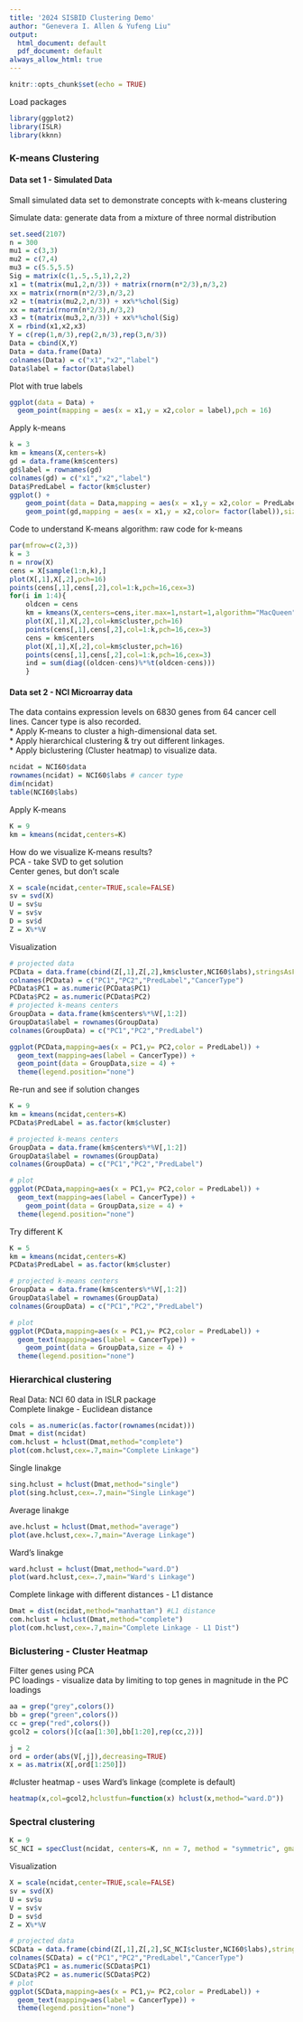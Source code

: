 ```yaml
---
title: '2024 SISBID Clustering Demo'
author: "Genevera I. Allen & Yufeng Liu"
output:
  html_document: default
  pdf_document: default
always_allow_html: true
---
```


```r
knitr::opts_chunk$set(echo = TRUE)
```

Load packages
```r
library(ggplot2)
library(ISLR)
library(kknn)
```


###  K-means Clustering

#### Data set 1 - Simulated Data
Small simulated data set to demonstrate concepts with k-means clustering

Simulate data: generate data from a mixture of three normal distribution
```r
set.seed(2107)
n = 300
mu1 = c(3,3)
mu2 = c(7,4)
mu3 = c(5.5,5.5)
Sig = matrix(c(1,.5,.5,1),2,2)
x1 = t(matrix(mu1,2,n/3)) + matrix(rnorm(n*2/3),n/3,2)
xx = matrix(rnorm(n*2/3),n/3,2)
x2 = t(matrix(mu2,2,n/3)) + xx%*%chol(Sig)
xx = matrix(rnorm(n*2/3),n/3,2)
x3 = t(matrix(mu3,2,n/3)) + xx%*%chol(Sig)
X = rbind(x1,x2,x3)
Y = c(rep(1,n/3),rep(2,n/3),rep(3,n/3))
Data = cbind(X,Y)
Data = data.frame(Data)
colnames(Data) = c("x1","x2","label")
Data$label = factor(Data$label)
```

Plot with true labels
```r
ggplot(data = Data) + 
  geom_point(mapping = aes(x = x1,y = x2,color = label),pch = 16)
```

Apply k-means
```r
k = 3
km = kmeans(X,centers=k)
gd = data.frame(km$centers)
gd$label = rownames(gd)
colnames(gd) = c("x1","x2","label")
Data$PredLabel = factor(km$cluster)
ggplot() + 
    geom_point(data = Data,mapping = aes(x = x1,y = x2,color = PredLabel), pch = 16)  + 
    geom_point(gd,mapping = aes(x = x1,y = x2,color= factor(label)),size = 4) 
```

Code to understand K-means algorithm: raw code for k-means
```r

par(mfrow=c(2,3))
k = 3  
n = nrow(X)
cens = X[sample(1:n,k),]
plot(X[,1],X[,2],pch=16)
points(cens[,1],cens[,2],col=1:k,pch=16,cex=3)
for(i in 1:4){
    oldcen = cens
    km = kmeans(X,centers=cens,iter.max=1,nstart=1,algorithm="MacQueen")
    plot(X[,1],X[,2],col=km$cluster,pch=16)
    points(cens[,1],cens[,2],col=1:k,pch=16,cex=3)
    cens = km$centers
    plot(X[,1],X[,2],col=km$cluster,pch=16)
    points(cens[,1],cens[,2],col=1:k,pch=16,cex=3)
    ind = sum(diag((oldcen-cens)%*%t(oldcen-cens)))
    }

```


#### Data set 2 - NCI Microarray data 
The data contains expression levels on 6830 genes from 64 cancer cell lines. Cancer type is also recorded.  
* Apply K-means to cluster a high-dimensional data set.  
* Apply hierarchical clustering & try out different linkages.  
* Apply biclustering (Cluster heatmap) to visualize data.   
```r
ncidat = NCI60$data
rownames(ncidat) = NCI60$labs # cancer type
dim(ncidat)
table(NCI60$labs)
```

Apply K-means
```r
K = 9
km = kmeans(ncidat,centers=K)
```

How do we visualize K-means results?  
PCA - take SVD to get solution  
Center genes, but don't scale
```r
X = scale(ncidat,center=TRUE,scale=FALSE)
sv = svd(X)
U = sv$u
V = sv$v
D = sv$d
Z = X%*%V
```

Visualization
```r
# projected data
PCData = data.frame(cbind(Z[,1],Z[,2],km$cluster,NCI60$labs),stringsAsFactors = FALSE)
colnames(PCData) = c("PC1","PC2","PredLabel","CancerType")
PCData$PC1 = as.numeric(PCData$PC1)
PCData$PC2 = as.numeric(PCData$PC2)
# projected k-means centers
GroupData = data.frame(km$centers%*%V[,1:2])
GroupData$label = rownames(GroupData)
colnames(GroupData) = c("PC1","PC2","PredLabel")
```


```r
ggplot(PCData,mapping=aes(x = PC1,y= PC2,color = PredLabel)) + 
  geom_text(mapping=aes(label = CancerType)) + 
  geom_point(data = GroupData,size = 4) + 
  theme(legend.position="none")
```

Re-run and see if solution changes
```r
K = 9
km = kmeans(ncidat,centers=K)
PCData$PredLabel = as.factor(km$cluster)

# projected k-means centers
GroupData = data.frame(km$centers%*%V[,1:2])
GroupData$label = rownames(GroupData)
colnames(GroupData) = c("PC1","PC2","PredLabel")

# plot
ggplot(PCData,mapping=aes(x = PC1,y= PC2,color = PredLabel)) + 
  geom_text(mapping=aes(label = CancerType)) + 
    geom_point(data = GroupData,size = 4) + 
  theme(legend.position="none")
```

Try different K
```r
K = 5
km = kmeans(ncidat,centers=K)
PCData$PredLabel = as.factor(km$cluster)

# projected k-means centers
GroupData = data.frame(km$centers%*%V[,1:2])
GroupData$label = rownames(GroupData)
colnames(GroupData) = c("PC1","PC2","PredLabel")

# plot
ggplot(PCData,mapping=aes(x = PC1,y= PC2,color = PredLabel)) + 
  geom_text(mapping=aes(label = CancerType)) + 
    geom_point(data = GroupData,size = 4) + 
  theme(legend.position="none")
```

### Hierarchical clustering    
Real Data: NCI 60 data in ISLR package  
Complete linakge - Euclidean distance
```r
cols = as.numeric(as.factor(rownames(ncidat)))
Dmat = dist(ncidat)
com.hclust = hclust(Dmat,method="complete")
plot(com.hclust,cex=.7,main="Complete Linkage")
```

Single linakge
```r
sing.hclust = hclust(Dmat,method="single")
plot(sing.hclust,cex=.7,main="Single Linkage")
```

Average linakge
```r
ave.hclust = hclust(Dmat,method="average")
plot(ave.hclust,cex=.7,main="Average Linkage")
```

Ward's linakge
```r
ward.hclust = hclust(Dmat,method="ward.D")
plot(ward.hclust,cex=.7,main="Ward's Linkage")
```

Complete linkage with different distances - L1 distance
```r
Dmat = dist(ncidat,method="manhattan") #L1 distance
com.hclust = hclust(Dmat,method="complete")
plot(com.hclust,cex=.7,main="Complete Linkage - L1 Dist")
```

### Biclustering - Cluster Heatmap  
Filter genes using PCA   
PC loadings - visualize data by limiting to top genes in magnitude in the PC loadings 
```r
aa = grep("grey",colors())
bb = grep("green",colors())
cc = grep("red",colors())
gcol2 = colors()[c(aa[1:30],bb[1:20],rep(cc,2))]

j = 2
ord = order(abs(V[,j]),decreasing=TRUE)
x = as.matrix(X[,ord[1:250]])
```

#cluster heatmap - uses Ward's linkage (complete is default)  
```r
heatmap(x,col=gcol2,hclustfun=function(x) hclust(x,method="ward.D"))
```


### Spectral clustering  
```r
K = 9
SC_NCI = specClust(ncidat, centers=K, nn = 7, method = "symmetric", gmax=NULL)
```

Visualization
```r
X = scale(ncidat,center=TRUE,scale=FALSE)
sv = svd(X)
U = sv$u
V = sv$v
D = sv$d
Z = X%*%V

# projected data
SCData = data.frame(cbind(Z[,1],Z[,2],SC_NCI$cluster,NCI60$labs),stringsAsFactors = FALSE)
colnames(SCData) = c("PC1","PC2","PredLabel","CancerType")
SCData$PC1 = as.numeric(SCData$PC1)
SCData$PC2 = as.numeric(SCData$PC2)
# plot
ggplot(SCData,mapping=aes(x = PC1,y= PC2,color = PredLabel)) + 
  geom_text(mapping=aes(label = CancerType)) + 
  theme(legend.position="none")
```



